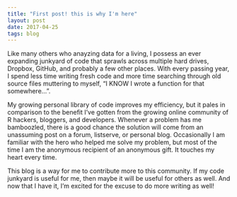 ```yaml
---
title: "First post! this is why I'm here"
layout: post
date: 2017-04-25
tags: blog
---
```


Like many others who anayzing data for a living, I possess an ever expanding junkyard of code that sprawls across multiple hard drives, Dropbox, GitHub, and probably a few other places. With every passing year, I spend less time writing fresh code and more time searching through old source files muttering to myself, "I KNOW I wrote a function for that somewhere...".

My growing personal library of code improves my efficiency, but it pales in comparison to the benefit I've gotten from the growing online community of R hackers, bloggers, and developers. Whenever a problem has me bamboozled, there is a good chance the solution will come from an unassuming post on a forum, listserve, or personal blog. Occasionally I am familiar with the hero who helped me solve my problem, but most of the time I am the anonymous recipient of an anonymous gift. It touches my heart every time. 

This blog is a way for me to contribute more to this community. If my code junkyard is useful for me, then maybe it will be useful for others as well. And now that I have it, I'm excited for the excuse to do more writing as well!











